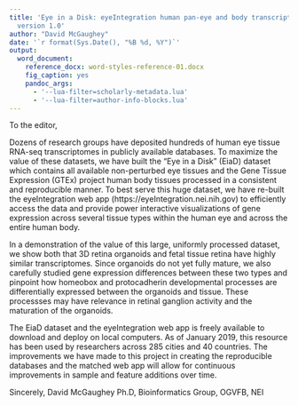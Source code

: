```yaml
---
title: 'Eye in a Disk: eyeIntegration human pan-eye and body transcriptome database
  version 1.0'
author: "David McGaughey"
date: '`r format(Sys.Date(), "%B %d, %Y")`'
output:
  word_document:
    reference_docx: word-styles-reference-01.docx
    fig_caption: yes
    pandoc_args:
      - '--lua-filter=scholarly-metadata.lua'
      - '--lua-filter=author-info-blocks.lua'
---
```


To the editor,

Dozens of research groups have deposited hundreds of human eye tissue RNA-seq transcriptomes in publicly available databases. To maximize the value of these datasets, we have built the "Eye in a Disk" (EiaD) dataset which contains all available non-perturbed eye tissues and the Gene Tissue Expression (GTEx) project human body tissues processed in a consistent and reproducible manner. To best serve this huge dataset, we have re-built the eyeIntegration web app (https://eyeIntegration.nei.nih.gov) to efficiently access the data and provide power interactive visualizations of gene expression across several tissue types within the human eye and across the entire human body. 

In a demonstration of the value of this large, uniformly processed dataset, we show both that 3D retina organoids and fetal tissue retina have highly similar transcriptomes. Since organoids do not yet fully mature, we also carefully studied gene expression differences between these two types and pinpoint how homeobox and protocadherin developmental processes are differentially expressed between the organoids and tissue. These processses may have relevance in retinal ganglion activity and the maturation of the organoids. 

The EiaD dataset and the eyeIntegration web app is freely available to download and deploy on local computers. As of January 2019, this resource has been used by researchers across 285 cities and 40 countries. The improvements we have made to this project in creating the reproducible databases and the matched web app will allow for continuous improvements in sample and feature additions over time. 

Sincerely,
David McGaughey Ph.D, Bioinformatics Group, OGVFB, NEI


